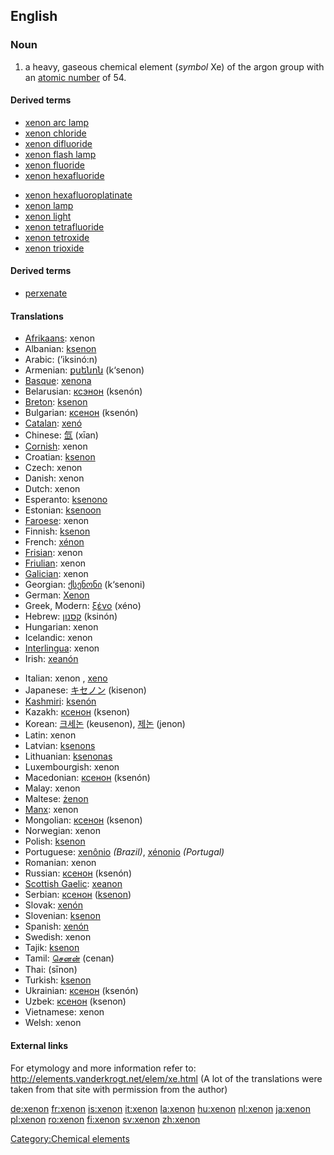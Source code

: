 ==English==

{{elements|Xe|iodine|I|caesium|Cs}}
===Noun===
{{en-noun|-}}
{{wikipedia}}

# a heavy, gaseous chemical element (''symbol'' Xe) of the argon group with an [[atomic number]] of 54.<!--Encyclopedic info: It naturally occurs in vapors from hot springs and, in trace amounts, in the air-->

====Derived terms====
{{top2}}
*[[xenon arc lamp]]
*[[xenon chloride]]
*[[xenon difluoride]]
*[[xenon flash lamp]]
*[[xenon fluoride]]
*[[xenon hexafluoride]]
{{mid2}}
*[[xenon hexafluoroplatinate]]
*[[xenon lamp]]
*[[xenon light]]
*[[xenon tetrafluoride]]
*[[xenon tetroxide]]
*[[xenon trioxide]]
{{bottom}}

====Derived terms====
*[[perxenate]]

====Translations====
{{top}}
*[[Afrikaans]]: xenon
*Albanian: [[ksenon]]
*Arabic: {{ARchar|[[اكسينون|إكسينون]]}} (’iksinó:n) {{m}}
*Armenian: [[քսենոն]] (k‘senon)
*[[Basque]]: [[xenona]]
*Belarusian: [[ксэнон]] (ksenón) {{m}}
*[[Breton]]: [[ksenon]]
*Bulgarian: [[ксенон]] (ksenón) {{m}}
*[[Catalan]]: [[xenó]]
*Chinese: [[氙]] (xīan)
*[[Cornish]]: xenon
*Croatian: [[ksenon]]
*Czech: xenon
*Danish: xenon
*Dutch: xenon {{n}}
*Esperanto: [[ksenono]]
*Estonian: [[ksenoon]]
*[[Faroese]]: xenon
*Finnish: [[ksenon]]
*French: [[xénon]] {{m}}
*[[Frisian]]: xenon
*[[Friulian]]: xenon
*[[Galician]]: xenon
*Georgian: [[ქსენონი]] (k‘senoni)
*German: [[Xenon]] {{n}}
*Greek, Modern: [[ξένο]] (xéno) {{n}}
*Hebrew: [[קסנון]] (ksinón)
*Hungarian: xenon
*Icelandic: xenon
*[[Interlingua]]: xenon
*Irish: [[xeanón]]
{{mid}}
*Italian: xenon {{m}}, [[xeno]] {{m}}
*Japanese: [[キセノン]] (kisenon)
*[[Kashmiri]]: [[ksenón]]
*Kazakh: [[ксенон]] (ksenon)
*Korean: [[크세논]] (keusenon), [[제논]] (jenon)
*Latin: xenon
*Latvian: [[ksenons]]
*Lithuanian: [[ksenonas]]
*Luxembourgish: xenon
*Macedonian: [[ксенон]] (ksenón) {{m}}
*Malay: xenon
*Maltese: [[żenon]]
*[[Manx]]: xenon
*Mongolian: [[ксенон]] (ksenon)
*Norwegian: xenon
*Polish: [[ksenon]] {{m}}
*Portuguese: [[xenônio]] {{m}} ''(Brazil)'', [[xénonio]] {{m}} ''(Portugal)''
*Romanian: xenon {{n}}
*Russian: [[ксенон]] (ksenón) {{m}}
*[[Scottish Gaelic]]: [[xeanon]]
*Serbian: [[ксенон]] ([[ksenon]]) {{m}}
*Slovak: [[xenón]]
*Slovenian: [[ksenon]]
*Spanish: [[xenón]] {{m}}
*Swedish: xenon
*Tajik: [[ksenon]]
*Tamil: [[செனன்]] (cenan)
*Thai: {{THchar|[[ซีนอน]]}} (sīnon)
*Turkish: [[ksenon]]
*Ukrainian: [[ксенон]] (ksenón) {{m}}
*Uzbek: [[ксенон]] (ksenon)
*Vietnamese: xenon
*Welsh: xenon
{{bottom}}

====External links====
For etymology and more information refer to:
http://elements.vanderkrogt.net/elem/xe.html
(A lot of the translations were taken from that site with permission from the author)

[[Category:Chemical elements]]

[[de:xenon]]
[[fr:xenon]]
[[is:xenon]]
[[it:xenon]]
[[la:xenon]]
[[hu:xenon]]
[[nl:xenon]]
[[ja:xenon]]
[[pl:xenon]]
[[ro:xenon]]
[[fi:xenon]]
[[sv:xenon]]
[[zh:xenon]]